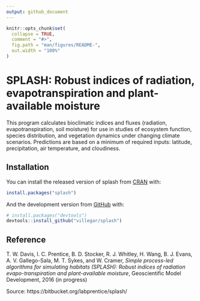```yaml
---
output: github_document
---
```


<!-- README.md is generated from README.Rmd. Please edit that file -->

```r
knitr::opts_chunk$set(
  collapse = TRUE,
  comment = "#>",
  fig.path = "man/figures/README-",
  out.width = "100%"
)
```

# SPLASH: Robust indices of radiation, evapotranspiration and plant-available moisture

<!-- badges: start -->
<!-- badges: end -->

This program calculates bioclimatic indices and fluxes (radiation, evapotranspiration, soil moisture) for use in studies of ecosystem function, species distribution, and vegetation dynamics under changing climate scenarios. Predictions are based on a minimum of required inputs: latitude, precipitation, air temperature, and cloudiness.


## Installation

You can install the released version of splash from [CRAN](https://CRAN.R-project.org) with:

``` r
install.packages("splash")
```

And the development version from [GitHub](https://github.com/) with:

``` r
# install.packages("devtools")
devtools::install_github("villegar/splash")
```

## Reference
T. W. Davis, I. C. Prentice, B. D. Stocker, R. J. Whitley, H. Wang, B. J.
Evans, A. V. Gallego-Sala, M. T. Sykes, and W. Cramer, _Simple process-led
algorithms for simulating habitats (SPLASH): Robust indices of radiation
evapo-transpiration and plant-available moisture_, Geoscientific Model Development, 
2016 (in progress)

Source: https://bitbucket.org/labprentice/splash/
